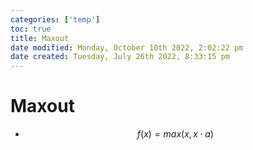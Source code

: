 ```yaml
---
categories: ['temp']
toc: true
title: Maxout
date modified: Monday, October 10th 2022, 2:02:22 pm
date created: Tuesday, July 26th 2022, 8:33:15 pm
---
```


# Maxout
- $$f(x) = max(x, x\cdot a)$$



